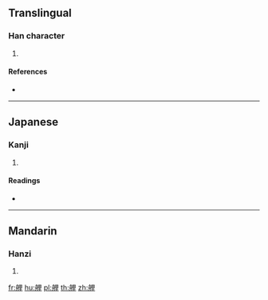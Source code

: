 {{character info/new}}
==Translingual==

===Han character===
{{Han char|rn=137|rad=舟|as=07|sn=13|four=|canj=HYWG}}

# {{defn|Han|sort=舟07}}

====References====
* {{Han ref|kx=1011.020|dkj=30434|dj=1469.140|hdz=53061.200|uh=8243|ud=33347}}

----

==Japanese==

===Kanji===
{{ja-kanji|grade=|rs=舟07}}

# {{defn|lang=ja|sort=舟07}}

====Readings====
* {{ja-readings|on=[[り]] (ri)|kun=|nanori=}}

----

==Mandarin==

===Hanzi===
{{cmn-hanzi|pin=[[lí]] ([[li2]])|wg=li<sup>2</sup>}}

# {{defn|lang=cmn|sort=舟07}}

[[fr:艃]]
[[hu:艃]]
[[pl:艃]]
[[th:艃]]
[[zh:艃]]